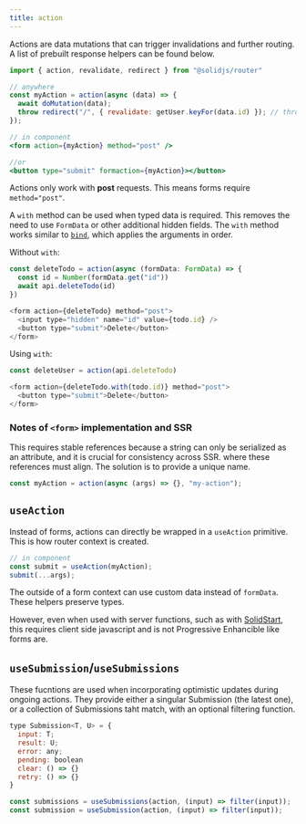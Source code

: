 ```yaml
---
title: action
---
```


Actions are data mutations that can trigger invalidations and further routing.
A list of prebuilt response helpers can be found below.

```jsx
import { action, revalidate, redirect } from "@solidjs/router"

// anywhere
const myAction = action(async (data) => {
  await doMutation(data);
  throw redirect("/", { revalidate: getUser.keyFor(data.id) }); // throw a response to do a redirect
});

// in component
<form action={myAction} method="post" />

//or
<button type="submit" formaction={myAction}></button>
```

Actions only work with **post** requests.
This means forms require `method="post"`.

A `with` method can be used when typed data is required.
This removes the need to use `FormData` or other additional hidden fields.
The `with` method works similar to [`bind`](https://developer.mozilla.org/en-US/docs/Web/JavaScript/Reference/Global_objects/Function/bind), which applies the arguments in order.

Without `with`:

```js
const deleteTodo = action(async (formData: FormData) => {
  const id = Number(formData.get("id"))
  await api.deleteTodo(id)
})

<form action={deleteTodo} method="post">
  <input type="hidden" name="id" value={todo.id} />
  <button type="submit">Delete</button>
</form>
```

Using `with`:

```js
const deleteUser = action(api.deleteTodo)

<form action={deleteTodo.with(todo.id)} method="post">
  <button type="submit">Delete</button>
</form>
```

### Notes of `<form>` implementation and SSR

This requires stable references because a string can only be serialized as an attribute, and it is crucial for consistency across SSR. where these references must align.
The solution is to provide a unique name.

```jsx
const myAction = action(async (args) => {}, "my-action");
```

## `useAction`

Instead of forms, actions can directly be wrapped in a `useAction` primitive.
This is how router context is created.

```jsx
// in component
const submit = useAction(myAction);
submit(...args);
```

The outside of a form context can use custom data instead of `formData`.
These helpers preserve types.

However, even when used with server functions, such as with [SolidStart](https://start.solidjs.com/getting-started/what-is-solidstart), this requires client side javascript and is not Progressive Enhancible like forms are.

## `useSubmission`/`useSubmissions`

These fucntions are used when incorporating optimistic updates during ongoing actions.
They provide either a singular Submission (the latest one), or a collection of Submissions taht match, with an optional filtering function.

```jsx
type Submission<T, U> = {
  input: T;
  result: U;
  error: any;
  pending: boolean
  clear: () => {}
  retry: () => {}
}

const submissions = useSubmissions(action, (input) => filter(input));
const submission = useSubmission(action, (input) => filter(input));
```
